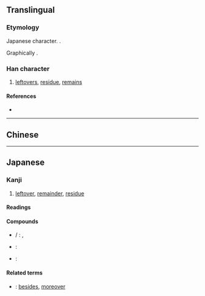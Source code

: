 {{character info/new}}
{{also|剩}}
==Translingual==
{{ja-forms|剰|[[剩]]|[[剩]]}}

===Etymology===
Japanese {{w|shinjitai}} character. {{Han simp|剩|f=乘|t=乗}}.

Graphically {{Han compound|乗|刀|alt2=刂}}.

===Han character===
{{Han char|rn=18|rad=刀|as=09|sn=11|four=|canj=HTLN|ids=⿰乗刂}}

# [[leftovers]], [[residue]], [[remains]]

====References====
* {{Han ref|kx=0142.281|dkj=02107|dj=0323.010|hdz=10350.091|uh=5270|ud=21104}}

----

==Chinese==
{{zh-see|剩|v}}

----

==Japanese==
{{ja-kanji forms|剰|剩}}

===Kanji===
{{ja-kanji|grade=c|rs=刀09|style=s|kyu=剩}}

# [[leftover]], [[remainder]], [[residue]]

====Readings====
{{ja-readings
|goon=じょう
|kanon=しょう
|kun=あま-る, あまり, あまつさ-え
}}

====Compounds====

* {{ja-r|余剰|よじょう}}/ {{ja-r|剰余|じょうよ}}: {{l|en|remainder}}, {{l|en|surplus}}
* {{ja-r|過剰|かじょう}}: {{l|en|excess}}
* {{ja-r|剰余金|じょうよきん}}: {{l|en|balance}}

====Related terms====
* {{ja-r|剰え|あまつさえ}}: [[besides]], [[moreover]]
